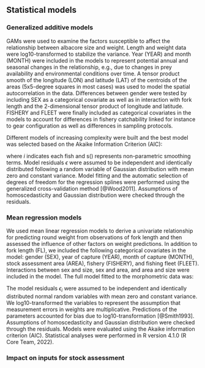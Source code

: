 ## Statistical models

### Generalized additive models

GAMs were used to examine the factors susceptible to affect the relationship between albacore size and  weight. Length and weight data were log10-transformed to stabilize the variance. Year (YEAR) and month (MONTH) were included in the models to represent potential annual and seasonal changes in the relationship, e.g., due to changes in prey availability and environmental conditions over time. A tensor product smooth of the longitude (LON) and latitude (LAT) of the centroids of the areas (5x5-degree squares in most cases) was used to model the spatial autocorrelation in the data. Differences between gender were tested by including SEX as a categorical covariate as well as in interaction with fork length and the 2-dimensional tensor product of longitude and latitude. FISHERY and FLEET were finally included as categorical covariates in the models to account for differences in fishery catchability linked for instance to gear configuration as well as differences in sampling protocols.

<!-- Co-dependence within samples was allowed for by fitting a random effect to allow the sampling strata (i.e., combination of year, month, latitude, longitude, and fleet) to affect the intercept [@Chang2022]. -->

Different models of increasing complexity were built and the best model was selected based on the Akaike Information Criterion (AIC):

\begin{equation}
\log_{10}RD_i = s(\log_{10}FL_i) + te(LON, LAT) + YEAR + s(MONTH) + \epsilon_i
(\#eq:gam1)
\end{equation}

\begin{equation}
\log_{10}RD_i = s(\log_{10}FL_i) + te(LON, LAT) + YEAR + s(MONTH) + SEX  + \epsilon_i
(\#eq:gam2)
\end{equation}

\begin{equation}
\log_{10}RD_i = SEX + s(\log_{10}FL_i:SEX) + te(LON, LAT) + YEAR + s(MONTH)  + \epsilon_i
(\#eq:gam3)
\end{equation}

\begin{equation}
\log_{10}RD_i = SEX + s(\log_{10}FL_i:SEX) + te(LON, LAT):SEX + YEAR + s(MONTH)  + \epsilon_i
(\#eq:gam4)
\end{equation}

\begin{equation}
\log_{10}RD_i = SEX + s(\log_{10}FL_i:SEX) + te(LON, LAT):SEX + YEAR + s(MONTH) + FISHERY + FLEET + \epsilon_i
(\#eq:gam5)
\end{equation}

where _i_ indicates each fish and s() represents non-parametric smoothing terms. Model residuals $\epsilon$ were assumed to be independent and identically distributed following a random variable of Gaussian distribution with mean zero and constant variance. Model fitting and the automatic selection of degrees of freedom for the regression splines were performed using the generalized cross-validation method [@Wood2011]. Assumptions of homoscedasticity and Gaussian distribution were checked through the residuals.

<!-- To reduce computation time regarding the size of the data set, a sub-sampling procedure was developed to limit the number of samples per stratum (i.e., year, month, fleet, and fishing area) to a maximum of 10. GAM analyses were then performed on a reduced data set of `r ALB_FL_RD_SUBSAMPLED[, .N]` samples that covered the same strata as the original data set. -->

### Mean regression models

We used mean linear regression models to derive a univariate relationship for predicting round weight from observations of fork length and then assessed the influence of other factors on weight predictions. In addition to fork length (FL), we included the following categorical covariates in the model: gender (SEX), year of capture (YEAR), month of capture (MONTH), stock assessment area (AREA), fishery (FISHERY), and fishing fleet (FLEET). Interactions between sex and size, sex and area, and area and size were included in the model. The full model fitted to the morphometric data was:

\begin{equation}
\log_{10}(RD_i) = \log_{10}(FL_i) + AREA + SEX + YEAR + FISHERY + MONTH + FLEET + \log_{10}(FL_i):SEX + AREA:log10FL + AREA:SEX + \epsilon_{i}
(\#eq:lm1)
\end{equation}

The model residuals $\epsilon_{i}$ were assumed to be independent and identically distributed normal random variables with mean zero and constant variance. We log10-transformed the variables to represent the assumption that measurement errors in weights are multiplicative. Predictions of the parameters accounted for bias due to log10-transformation [@Smith1993]. Assumptions of homoscedasticity and Gaussian distribution were checked through the residuals. Models were evaluated using the Akaike information criterion (AIC). Statistical analyses were performed in R version 4.1.0 (R Core Team, 2022). 

### Impact on inputs for stock assessment